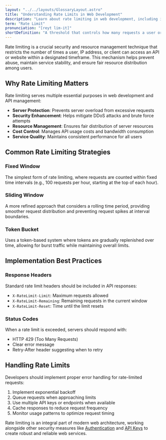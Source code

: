 ```yaml
---
layout: "../../layouts/GlossaryLayout.astro"
title: "Understanding Rate Limits in Web Development"
description: "Learn about rate limiting in web development, including its importance for API security, common implementation methods, and best practices for handling rate-limited requests."
term: "Rate Limit"
pronunciation: "[reyt lim-it]"
shortDefinition: "A threshold that controls how many requests a user or client can make to a server within a specified time period."
---
```


Rate limiting is a crucial security and resource management technique that restricts the number of times a user, IP address, or client can access an API or website within a designated timeframe. This mechanism helps prevent abuse, maintain service stability, and ensure fair resource distribution among users.

## Why Rate Limiting Matters

Rate limiting serves multiple essential purposes in web development and API management:

- **Server Protection**: Prevents server overload from excessive requests
- **Security Enhancement**: Helps mitigate DDoS attacks and brute force attempts
- **Resource Management**: Ensures fair distribution of server resources
- **Cost Control**: Manages API usage costs and bandwidth consumption
- **Service Quality**: Maintains consistent performance for all users

## Common Rate Limiting Strategies

### Fixed Window
The simplest form of rate limiting, where requests are counted within fixed time intervals (e.g., 100 requests per hour, starting at the top of each hour).

### Sliding Window
A more refined approach that considers a rolling time period, providing smoother request distribution and preventing request spikes at interval boundaries.

### Token Bucket
Uses a token-based system where tokens are gradually replenished over time, allowing for burst traffic while maintaining overall limits.

## Implementation Best Practices

### Response Headers
Standard rate limit headers should be included in API responses:
- `X-RateLimit-Limit`: Maximum requests allowed
- `X-RateLimit-Remaining`: Remaining requests in the current window
- `X-RateLimit-Reset`: Time until the limit resets

### Status Codes
When a rate limit is exceeded, servers should respond with:
- HTTP 429 (Too Many Requests)
- Clear error message
- Retry-After header suggesting when to retry

## Handling Rate Limits

Developers should implement proper error handling for rate-limited requests:

1. Implement exponential backoff
2. Queue requests when approaching limits
3. Use multiple API keys or endpoints when available
4. Cache responses to reduce request frequency
5. Monitor usage patterns to optimize request timing

Rate limiting is an integral part of modern web architecture, working alongside other security measures like [Authentication](/glossary/authentication) and [API Keys](/glossary/api) to create robust and reliable web services.
